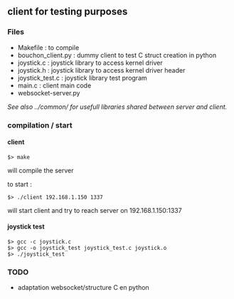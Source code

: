 == client for testing purposes ==

=== Files ===
* Makefile : to compile
* bouchon_client.py : dummy client to test C struct creation in python
* joystick.c : joystick library to access kernel driver
* joystick.h : joystick library to access kernel driver header
* joystick_test.c : joystick library test program
* main.c : client main code
* websocket-server.py

''See also ../common/ for usefull libraries shared between server and client.''

=== compilation / start ===

==== client ====
 $> make
will compile the server

to start :
 $> ./client 192.168.1.150 1337
will start client and try to reach server on 192.168.1.150:1337

==== joystick test ====
 $> gcc -c joystick.c
 $> gcc -o joystick_test joystick_test.c joystick.o
 $> ./joystick_test

=== TODO ===
* adaptation websocket/structure C en python
